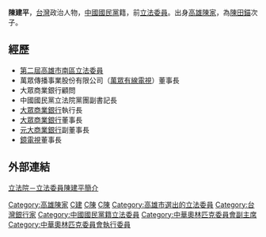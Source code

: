 {{Otheruses|subject=台灣政治人物|disambig=t}}
{{unreferenced|time=2015-09-16T07:24:03+00:00}}
'''陳建平'''，[[台灣|台灣]]政治人物，[[中國國民黨|中國國民黨]]籍，前[[立法委員|立法委員]]。出身[[高雄陳家|高雄陳家]]，為[[陳田錨|陳田錨]]次子。

==經歷==
*[http://bulletin.cec.gov.tw/01選舉公報/02立法委員/081年第2屆/01區域/06高雄市/高雄市立委選舉南區.pdf 第二屆高雄市南區立法委員]
*萬眾傳播事業股份有限公司（[[萬眾有線電視|萬眾有線電視]]）董事長
*大眾商業銀行顧問
*中國國民黨立法院黨團副書記長
*[[大眾商業銀行|大眾商業銀行]]執行長
*[[大眾商業銀行|大眾商業銀行]]董事長
*[[元大商業銀行|元大商業銀行]]副董事長
*[[鏡電視|鏡電視]]董事長

==外部連結==
[http://www.ly.gov.tw/03_leg/0301_main/legIntro.action?lgno=00088&stage=2 立法院－立法委員陳建平簡介]

{{TW-poli-bio-stub}}
{{中華民國第2屆立法委員}}

[[Category:高雄陳家|Category:高雄陳家]]
[[Category:陳姓|C建]]
[[Category:中國國民黨黨員|C陳]]
[[Category:第二屆立法院立法委員|C陳]]
[[Category:高雄市選出的立法委員|Category:高雄市選出的立法委員]]
[[Category:台灣銀行家|Category:台灣銀行家]]
[[Category:中國國民黨籍立法委員|Category:中國國民黨籍立法委員]]
[[Category:中華奧林匹克委員會副主席|Category:中華奧林匹克委員會副主席]]
[[Category:中華奧林匹克委員會執行委員|Category:中華奧林匹克委員會執行委員]]